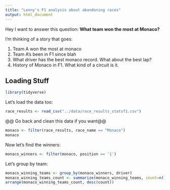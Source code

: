 ```yaml
---
title: "Lenny's F1 analysis about abandoning races"
output: html_document
---
```


Hey I want to answer this question: **What team won the most at Monaco?**

I'm thinking of a story that goes:

1. Team A won the most at monaco
1. Team A's been in F1 since blah
1. What driver has the best monaco record. What about the best lap?
1. History of Monaco in F1. What kind of a circuit is it.

## Loading Stuff

```r
library(tidyverse)
```

Let's load the data too:

```r
race_results <- read_csv("../data/race_results_statsf1.csv")
```
@@ Go back and clean this data if you want@@

```r
monaco <- filter(race_results, race_name == "Monaco")
monaco
```

Now let's find the winners:

```r
monaco_winners <- filter(monaco, position == '1')
```

Let's group by team:

```r
monaco_winning_teams <- group_by(monaco_winners, driver) 
monaco_winning_teams_count <- summarize(monaco_winning_teams, count=n())
arrange(monaco_winning_teams_count, desc(count))
```

